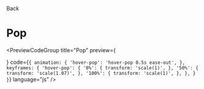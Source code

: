 
<Link className="flex flex-row items-center" href="/docs/animations/hovers">
  <ChevronLeft size={17} />
  Back
</Link>

# Pop

<div className="mt-4"></div>

<PreviewCodeGroup
  title="Pop"
  preview={
    <div className="group flex w-full items-center justify-center">
      <HoverPopButton />
    </div>
  }
  code={`
{
  animation: {
    'hover-pop': 'hover-pop 0.5s ease-out',
  },
  keyframes: {
    'hover-pop': {
      '0%': {
        transform: 'scale(1)',
      },
      '50%': {
        transform: 'scale(1.07)',
      },
      '100%': {
        transform: 'scale(1)',
      },
    },
  }
}
`}
  language="js"
/>
